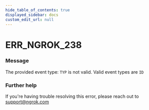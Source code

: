 ```yaml
---
hide_table_of_contents: true
displayed_sidebar: docs
custom_edit_url: null
---
```



# ERR_NGROK_238

### Message
The provided event type: `TYP` is not valid. Valid event types are `ID`

### Further help
If you're having trouble resolving this error, please reach out to [support@ngrok.com](mailto:support@ngrok.com?subject=Help%20with%20ERR_NGROK_238)


<ErrorDetails error='err_ngrok_238' />
